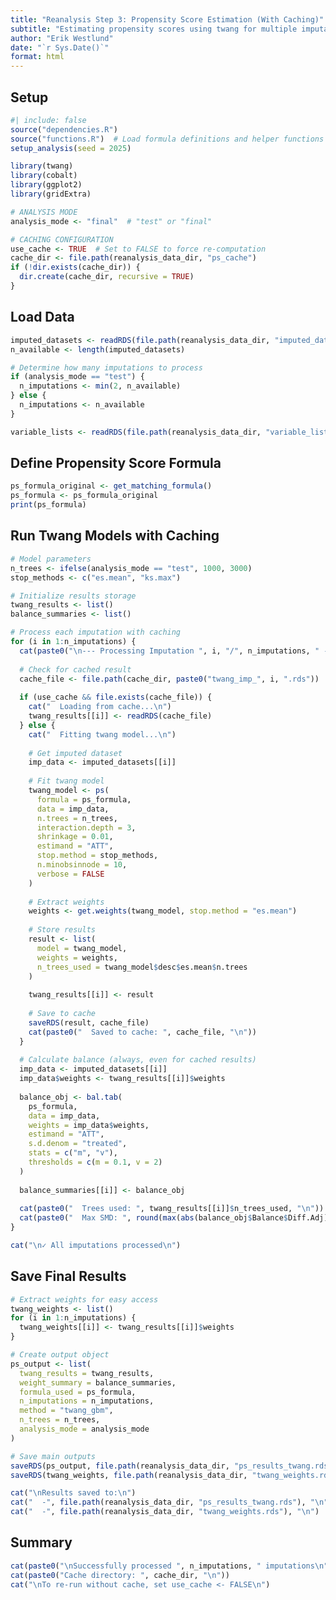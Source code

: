 ```yaml
---
title: "Reanalysis Step 3: Propensity Score Estimation (With Caching)"
subtitle: "Estimating propensity scores using twang for multiple imputations"
author: "Erik Westlund"
date: "`r Sys.Date()`"
format: html
---
```


## Setup

```r
#| include: false
source("dependencies.R")
source("functions.R")  # Load formula definitions and helper functions
setup_analysis(seed = 2025)

library(twang)
library(cobalt)
library(ggplot2)
library(gridExtra)

# ANALYSIS MODE
analysis_mode <- "final"  # "test" or "final"

# CACHING CONFIGURATION
use_cache <- TRUE  # Set to FALSE to force re-computation
cache_dir <- file.path(reanalysis_data_dir, "ps_cache")
if (!dir.exists(cache_dir)) {
  dir.create(cache_dir, recursive = TRUE)
}
```

## Load Data

```r
imputed_datasets <- readRDS(file.path(reanalysis_data_dir, "imputed_datasets.rds"))
n_available <- length(imputed_datasets)

# Determine how many imputations to process
if (analysis_mode == "test") {
  n_imputations <- min(2, n_available)
} else {
  n_imputations <- n_available
}

variable_lists <- readRDS(file.path(reanalysis_data_dir, "variable_lists.rds"))
```

## Define Propensity Score Formula

```r
ps_formula_original <- get_matching_formula()
ps_formula <- ps_formula_original
print(ps_formula)
```

## Run Twang Models with Caching

```r
# Model parameters
n_trees <- ifelse(analysis_mode == "test", 1000, 3000)
stop_methods <- c("es.mean", "ks.max")

# Initialize results storage
twang_results <- list()
balance_summaries <- list()

# Process each imputation with caching
for (i in 1:n_imputations) {
  cat(paste0("\n--- Processing Imputation ", i, "/", n_imputations, " ---\n"))
  
  # Check for cached result
  cache_file <- file.path(cache_dir, paste0("twang_imp_", i, ".rds"))
  
  if (use_cache && file.exists(cache_file)) {
    cat("  Loading from cache...\n")
    twang_results[[i]] <- readRDS(cache_file)
  } else {
    cat("  Fitting twang model...\n")
    
    # Get imputed dataset
    imp_data <- imputed_datasets[[i]]
    
    # Fit twang model
    twang_model <- ps(
      formula = ps_formula,
      data = imp_data,
      n.trees = n_trees,
      interaction.depth = 3,
      shrinkage = 0.01,
      estimand = "ATT",
      stop.method = stop_methods,
      n.minobsinnode = 10,
      verbose = FALSE
    )
    
    # Extract weights
    weights <- get.weights(twang_model, stop.method = "es.mean")
    
    # Store results
    result <- list(
      model = twang_model,
      weights = weights,
      n_trees_used = twang_model$desc$es.mean$n.trees
    )
    
    twang_results[[i]] <- result
    
    # Save to cache
    saveRDS(result, cache_file)
    cat(paste0("  Saved to cache: ", cache_file, "\n"))
  }
  
  # Calculate balance (always, even for cached results)
  imp_data <- imputed_datasets[[i]]
  imp_data$weights <- twang_results[[i]]$weights
  
  balance_obj <- bal.tab(
    ps_formula,
    data = imp_data,
    weights = imp_data$weights,
    estimand = "ATT",
    s.d.denom = "treated",
    stats = c("m", "v"),
    thresholds = c(m = 0.1, v = 2)
  )
  
  balance_summaries[[i]] <- balance_obj
  
  cat(paste0("  Trees used: ", twang_results[[i]]$n_trees_used, "\n"))
  cat(paste0("  Max SMD: ", round(max(abs(balance_obj$Balance$Diff.Adj), na.rm = TRUE), 3), "\n"))
}

cat("\n✓ All imputations processed\n")
```

## Save Final Results

```r
# Extract weights for easy access
twang_weights <- list()
for (i in 1:n_imputations) {
  twang_weights[[i]] <- twang_results[[i]]$weights
}

# Create output object
ps_output <- list(
  twang_results = twang_results,
  weight_summary = balance_summaries,
  formula_used = ps_formula,
  n_imputations = n_imputations,
  method = "twang_gbm",
  n_trees = n_trees,
  analysis_mode = analysis_mode
)

# Save main outputs
saveRDS(ps_output, file.path(reanalysis_data_dir, "ps_results_twang.rds"))
saveRDS(twang_weights, file.path(reanalysis_data_dir, "twang_weights.rds"))

cat("\nResults saved to:\n")
cat("  -", file.path(reanalysis_data_dir, "ps_results_twang.rds"), "\n")
cat("  -", file.path(reanalysis_data_dir, "twang_weights.rds"), "\n")
```

## Summary

```r
cat(paste0("\nSuccessfully processed ", n_imputations, " imputations\n"))
cat(paste0("Cache directory: ", cache_dir, "\n"))
cat("\nTo re-run without cache, set use_cache <- FALSE\n")
```